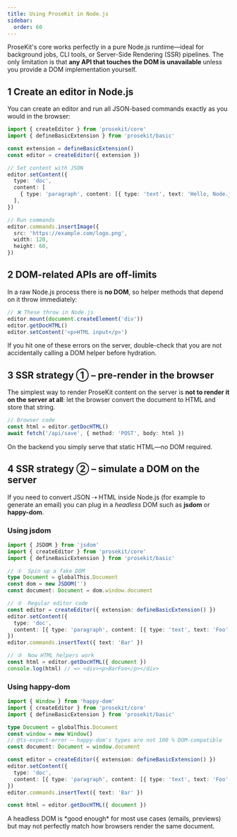 ```yaml
---
title: Using ProseKit in Node.js
sidebar:
  order: 60
---
```



ProseKit's core works perfectly in a pure Node.js runtime—ideal for background jobs, CLI tools, or Server-Side Rendering (SSR) pipelines. The only limitation is that **any API that touches the DOM is unavailable** unless you provide a DOM implementation yourself.

## 1  Create an editor in Node.js

You can create an editor and run all JSON-based commands exactly as you would in the browser:

```ts twoslash
import { createEditor } from 'prosekit/core'
import { defineBasicExtension } from 'prosekit/basic'

const extension = defineBasicExtension()
const editor = createEditor({ extension })

// Set content with JSON
editor.setContent({
  type: 'doc',
  content: [
    { type: 'paragraph', content: [{ type: 'text', text: 'Hello, Node.js!' }] },
  ],
})

// Run commands
editor.commands.insertImage({
  src: 'https://example.com/logo.png',
  width: 120,
  height: 60,
})
```

## 2  DOM-related APIs are off-limits

In a raw Node.js process there is **no DOM**, so helper methods that depend on it throw immediately:

```ts twoslash
// ❌ These throw in Node.js
editor.mount(document.createElement('div'))
editor.getDocHTML()
editor.setContent('<p>HTML input</p>')
```

<Aside type="caution">
  If you hit one of these errors on the server, double-check that you are not accidentally calling a DOM helper before hydration.
</Aside>

## 3  SSR strategy ① – pre-render in the browser

The simplest way to render ProseKit content on the server is **not to render it on the server at all**: let the browser convert the document to HTML and store that string.

```ts twoslash
// Browser code
const html = editor.getDocHTML()
await fetch('/api/save', { method: 'POST', body: html })
```

On the backend you simply serve that static HTML—no DOM required.

## 4  SSR strategy ② – simulate a DOM on the server

If you need to convert JSON ⇢ HTML inside Node.js (for example to generate an email) you can plug in a *headless* DOM such as **jsdom** or **happy-dom**.

### Using jsdom

```ts twoslash
import { JSDOM } from 'jsdom'
import { createEditor } from 'prosekit/core'
import { defineBasicExtension } from 'prosekit/basic'

// ①  Spin up a fake DOM
type Document = globalThis.Document
const dom = new JSDOM('')
const document: Document = dom.window.document

// ②  Regular editor code
const editor = createEditor({ extension: defineBasicExtension() })
editor.setContent({
  type: 'doc',
  content: [{ type: 'paragraph', content: [{ type: 'text', text: 'Foo' }] }],
})
editor.commands.insertText({ text: 'Bar' })

// ③  Now HTML helpers work
const html = editor.getDocHTML({ document })
console.log(html) // => <div><p>BarFoo</p></div>
```

### Using happy-dom

```ts twoslash
import { Window } from 'happy-dom'
import { createEditor } from 'prosekit/core'
import { defineBasicExtension } from 'prosekit/basic'

type Document = globalThis.Document
const window = new Window()
// @ts-expect-error – happy-dom's types are not 100 % DOM-compatible
const document: Document = window.document

const editor = createEditor({ extension: defineBasicExtension() })
editor.setContent({
  type: 'doc',
  content: [{ type: 'paragraph', content: [{ type: 'text', text: 'Foo' }] }],
})
editor.commands.insertText({ text: 'Bar' })

const html = editor.getDocHTML({ document })
```

<Aside type="note">
  A headless DOM is *good enough* for most use cases (emails, previews) but may not perfectly match how browsers render the same document.
</Aside> 
